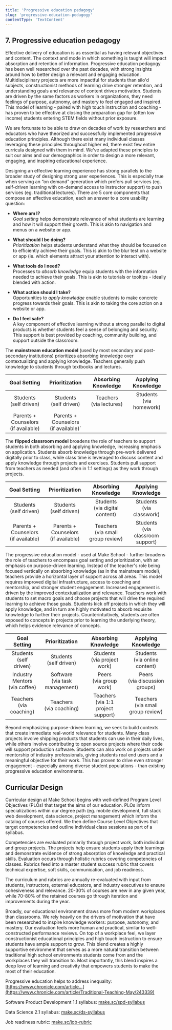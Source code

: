 ```yaml
---
title: 'Progressive education pedagogy'
slug: 'progressive-education-pedagogy'
contentType: 'TextContent'
---
```


## 7. Progressive education pedagogy

Effective delivery of education is as essential as having relevant objectives and content. The
context and mode in which something is taught will impact absorption and retention of information.
Progressive education pedagogy has been well researched over the past decades, with strong insights
around how to better design a relevant and engaging education. Multidisciplinary projects are more
impactful for students than silo'd subjects, constructionist methods of learning drive stronger
retention, and understanding goals and relevance of content drives motivation. Students are driven
by the same factors as workers in organizations, they need feelings of purpose, autonomy, and
mastery to feel engaged and inspired. This model of learning - paired with high touch instruction
and coaching - has proven to be effective at closing the preparation gap for (often low income)
students entering STEM fields without prior exposure.

We are fortunate to be able to draw on decades of work by researchers and educators who have
theorized and successfully implemented progressive education principles. Although there exist many
individual classes leveraging these principles throughout higher ed, there exist few entire
curricula designed with them in mind. We've adapted these principles to suit our aims and our
demographics in order to design a more relevant, engaging, and inspiring educational experience.

Designing an effective learning experience has strong parallels to the broader study of designing
strong user experiences. This is especially true when serving an “on demand” generation which
prefers pull services (eg. self-driven learning with on-demand access to instructor support) to push
services (eg. traditional lectures). There are 5 core components that compose an effective
education, each an answer to a core usability question:

- **Where am I?**<br/> _Goal setting_ helps demonstrate relevance of what students are learning and
  how it will support their growth. This is akin to navigation and menus on a website or app.

- **What should I be doing?**<br/> _Prioritization_ helps students understand what they should be
  focused on to efficiently achieve their goals. This is akin to the blur test on a website or app
  (ie. which elements attract your attention to interact with).

- **What tools do I need?** <br/> Processes to _absorb knowledge_ equip students with the
  information needed to achieve their goals. This is akin to tutorials or tooltips - ideally blended
  with action.

- **What action should I take?**<br/> Opportunities to _apply knowledge_ enable students to make
  concrete progress towards their goals. This is akin to taking the core action on a website or app.

- **Do I feel safe?** <br /> A key component of effective learning without a strong parallel to
  digital products is whether students feel a sense of belonging and security. This support is best
  provided by coaching, community building, and support outside the classroom.

The **mainstream education model** (used by most secondary and post-secondary institutions)
prioritizes absorbing knowledge over contextualizing and applying knowledge. Teachers generally push
knowledge to students through textbooks and lectures.

|               Goal Setting               |              Prioritization               |     Absorbing Knowledge      |      Applying Knowledge      |
| :--------------------------------------: | :---------------------------------------: | :--------------------------: | :--------------------------: |
|       Students<br />(self driven)        |        Students<br />(self driven)        | Teachers<br />(via lectures) | Students<br />(via homework) |
| Parents + Counselors<br />(if available) | Parents + Counselors<br />(if available)` |                              |                              |

The **flipped classroom model** broadens the role of teachers to support students in both absorbing
and applying knowledge, increasing emphasis on application. Students absorb knowledge through
pre-work delivered digitally prior to class, while class time is leveraged to discuss content and
apply knowledge through projects and exercises. Students pull support from teachers as needed (and
often in 1:1 settings) as they work through projects.

|               Goal Setting               |              Prioritization              |          Absorbing Knowledge           |          Applying Knowledge           |
| :--------------------------------------: | :--------------------------------------: | :------------------------------------: | :-----------------------------------: |
|       Students<br />(self driven)        |       Students<br />(self driven)        |  Students<br />(via digital content)   |     Students<br />(via classwork)     |
| Parents + Counselors<br />(if available) | Parents + Counselors<br />(if available) | Teachers<br />(via small group review) | Students<br />(via classroom support) |

The progressive education model - used at Make School - further broadens the role of teachers to
encompass goal setting and prioritization, with an emphasis on purpose-driven learning. Instead of
the teacher's role being focused vertically on absorbing knowledge (as in the mainstream model),
teachers provide a horizontal layer of support across all areas. This model requires improved
digital infrastructure, access to coaching and mentorship, and stronger student engagement.
Increased engagement is driven by the improved contextualization and relevance. Teachers work with
students to set macro goals and choose projects that will drive the required learning to achieve
those goals. Students kick off projects in which they will apply knowledge, and in turn are highly
motivated to absorb requisite knowledge to further their projects. Counterintuitively, students are
often exposed to concepts in projects prior to learning the underlying theory, which helps evidence
relevance of concepts.

|            Goal Setting            |           Prioritization            |           Absorbing Knowledge           |           Applying Knowledge           |
| :--------------------------------: | :---------------------------------: | :-------------------------------------: | :------------------------------------: |
|    Students<br />(self driven)     |     Students<br />(self driven)     |    Students<br />(via project work)     |   Students<br />(via online content)   |
| Industry Mentors<br />(via coffee) | Software<br />(via task management) |       Peers<br />(via group work)       |   Peers<br />(via discussion groups)   |
|    Teachers<br />(via coaching)    |    Teachers<br />(via coaching)     | Teachers<br />(via 1:1 project support) | Teachers<br />(via small group review) |

Beyond emphasizing purpose-driven learning, we seek to build contexts that create immediate
real-world relevance for students. Many class projects involve shipping products that students can
use in their daily lives, while others involve contributing to open source projects where their code
will support production software. Students can also work on projects under mentorship of industry
professionals, giving students real end users and a meaningful objective for their work. This has
proven to drive even stronger engagement - especially among diverse student populations - than
existing progressive education environments.

## Curricular Design

Curricular design at Make School begins with well-defined Program Level Objectives (PLOs) that
target the aims of our education. PLOs inform specializations within our degree path (eg. mobile
development, full stack web development, data science, project management) which inform the catalog
of courses offered. We then define Course Level Objectives that target competencies and outline
individual class sessions as part of a syllabus.

Competencies are evaluated primarily through project work, both individual and group projects. The
projects help ensure students apply their learnings and demonstrate evidence of strong absorption of
knowledge and practical skills. Evaluation occurs through holistic rubrics covering competencies of
classes. Rubrics feed into a master student success rubric that covers technical expertise, soft
skills, communication, and job readiness.

The curriculum and rubrics are annually re-evaluated with input from students, instructors, external
educators, and industry executives to ensure cohesiveness and relevance. 20-30% of courses are new
in any given year, while 70-80% of the retained courses go through iteration and improvements during
the year.

Broadly, our educational environment draws more from modern workplaces than classrooms. We rely
heavily on the drivers of motivation that have been researched to inspire knowledge workers:
purpose, autonomy, and mastery. Our evaluation feels more human and practical, similar to
well-constructed performance reviews. On top of a workplace feel, we layer constructionist
educational principles and high touch instruction to ensure students have ample support to grow.
This blend creates a highly supportive environment that serves as a more natural transition between
traditional high school environments students come from and the workplaces they will transition to.
Most importantly, this blend inspires a deep love of learning and creativity that empowers students
to make the most of their education.

Progressive education helps to address inequality:
[https://www.chronicle.com/article...](https://www.chronicle.com/article/Traditional-Teaching-May/243339)

Software Product Development 1.1 syllabus: [make.sc/spd-syllabus](http://www.make.sc/spd-syllabus)

Data Science 2.1 syllabus: [make.sc/ds-syllabus](http://www.make.sc/ds-syllabus)

Job readiness rubric: [make.sc/job-rubric](http://www.make.sc/job-rubric)
